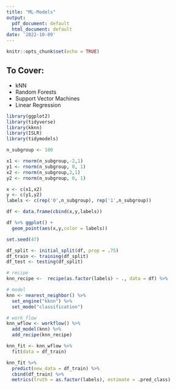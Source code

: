```yaml
---
title: "ML-Models"
output:
  pdf_document: default
  html_document: default
date: '2022-10-09'
---
```


```r
knitr::opts_chunk$set(echo = TRUE)
```

## To Cover:

- kNN
- Random Forests
- Support Vector Machines
- Linear Regression

```r
library(ggplot2)
library(tidyverse)
library(kknn)
library(ISLR)
library(tidymodels)
```

```r
n_subgroup <- 100

x1 <- rnorm(n_subgroup,-2,1)
y1 <- rnorm(n_subgroup, 0, 1)
x2 <- rnorm(n_subgroup,2,1)
y2 <- rnorm(n_subgroup, 0, 1)

x <- c(x1,x2)
y <- c(y1,y2)
labels <- c(rep('0',n_subgroup), rep('1',n_subgroup))

df <- data.frame(cbind(x,y,labels))
```

```r
df %>% ggplot() +
  geom_point(aes(x,y,color = labels))
```

```r
set.seed(47)

df_split <- initial_split(df, prop = .75)
df_train <- training(df_split)
df_test <- testing(df_split)
```

```r
# recipe
knn_recipe <-  recipe(as.factor(labels) ~ ., data = df) %>%

# model
knn <- nearest_neighbor() %>%
  set_engine("kknn") %>%
  set_mode("classification")

# work_flow
knn_wflow <- workflow() %>%
  add_model(knn) %>%
  add_recipe(knn_recipe)

knn_fit <- knn_wflow %>%
  fit(data = df_train)

knn_fit %>% 
  predict(new_data = df_train) %>%
  cbind(df_train) %>%
  metrics(truth = as.factor(labels), estimate = .pred_class)
```


















